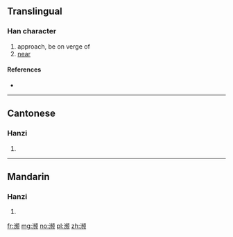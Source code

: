{{also|瀕}}
==Translingual==

===Han character===
{{Han char|rn=85|rad=水|as=13|sn=16|four=|canj=EYHO}}

# approach, be on verge of
# [[near]]

====References====
* {{Han ref|kx=0655.201|hdz=31754.160|uh=6FD2|ud=28626}}

----

==Cantonese==

===Hanzi===
{{yue-hanzi|jyut=|y=ban1, pan4|tra=瀕}}

# {{defn|lang=yue|sort=水13}}

----

==Mandarin==

===Hanzi===
{{cmn-hanzi|tra=瀕|pin=[[bīn]] ([[bin1]])|wg=pin<sup>1</sup>}}

# {{defn|lang=cmn|sort=水13}}

[[fr:濒]]
[[mg:濒]]
[[no:濒]]
[[pl:濒]]
[[zh:濒]]